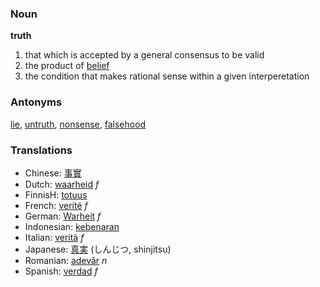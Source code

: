 ===Noun===
'''truth'''

#that which is accepted by a general consensus to be valid
#the product of [[belief]]
#the condition that makes rational sense within a given interperetation

===Antonyms===
[[lie]], [[untruth]], [[nonsense]], [[falsehood]]

===Translations===

*Chinese: [[事實]]
*Dutch: [[waarheid]] ''f''
*FinnisH: [[totuus]]
*French: [[verité]] ''f''
*German: [[Warheit]] ''f''
*Indonesian: [[kebenaran]]
*Italian: [[verità]] ''f''
*Japanese: [[真実]] (しんじつ, shinjitsu)
*Romanian: [[adevăr]] ''n''
*Spanish: [[verdad]] ''f''